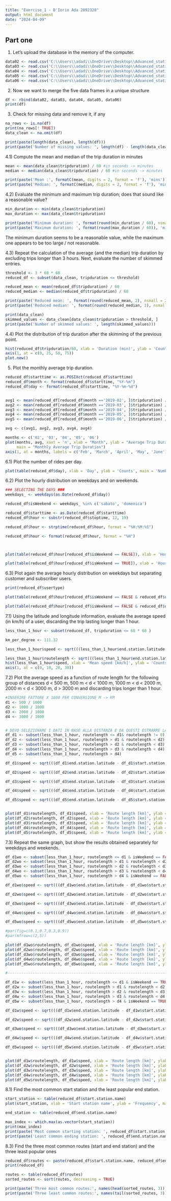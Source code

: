 ---
title: "Exercise_1 - D'Iorio Ada 2092320"
output: html_document
date: "2024-04-09"
---

## Part one

1.  Let's upload the database in the memory of the computer.

```{r}
data02 <- read.csv('C:\\Users\\adadi\\OneDrive\\Desktop\\Advanced_statistics\\Data_CitiBike\\JC-201902-citibike-tripdata.csv')
data03 <- read.csv('C:\\Users\\adadi\\OneDrive\\Desktop\\Advanced_statistics\\Data_CitiBike\\JC-201903-citibike-tripdata.csv')
data04 <- read.csv('C:\\Users\\adadi\\OneDrive\\Desktop\\Advanced_statistics\\Data_CitiBike\\JC-201904-citibike-tripdata.csv')
data05 <- read.csv('C:\\Users\\adadi\\OneDrive\\Desktop\\Advanced_statistics\\Data_CitiBike\\JC-201905-citibike-tripdata.csv')
data06 <- read.csv('C:\\Users\\adadi\\OneDrive\\Desktop\\Advanced_statistics\\Data_CitiBike\\JC-201906-citibike-tripdata.csv')

```

2)  Now we want to merge the five data frames in a unique structure

```{r}

df <- rbind(data02, data03, data04, data05, data06)
print(df)
```

3)  Check for missing data and remove it, if any

```{r}

na_rows <- is.na(df)
print(na_rows[! TRUE])
data_clean <- na.omit(df)

print(paste(length(data_clean), length(df)))
print(paste('Number of missing values: ', length(df) - length(data_clean)))
```

4.1) Compute the mean and median of the trip duration in minutes

```{r}

mean <- mean(data_clean$tripduration) / 60 #in seconds -> minutes
median <- median(data_clean$tripduration) / 60 #in seconds -> minutes

print(paste('Mean :', formatC(mean, digits = 2, format = 'f'), 'mins'))
print(paste('Median: ', formatC(median, digits = 2, format = 'f'), 'mins'))


```

4.2) Evaluate the minimum and maximum trip duration; does that sound like a reasonable value?

```{r}

min_duration <- min(data_clean$tripduration)
max_duration <- max(data_clean$tripduration)

print(paste('Minimum duration: ', format(round(min_duration / 60), nsmall = 2), 'min'))
print(paste('Maximum duration: ', format(round(max_duration / 60)), 'min = ', format(round(max_duration / 3600)), 'hours = ', format(round(max_duration / (3600 * 24))), 'days'))


```

The minimum duration seems to be a reasonable value, while the maximum one appears to be too large / not reasonable.

4.3) Repeat the calculation of the average (and the median) trip duration by excluding trips longer than 3 hours. Next, evaluate the number of skimmed entries.

```{r}
threshold <- 3 * 60 * 60 
reduced_df <- subset(data_clean, tripduration <= threshold)

reduced_mean <- mean(reduced_df$tripduration) / 60 
reduced_median <- median(reduced_df$tripduration) / 60 

print(paste('Reduced mean: ', format(round(reduced_mean, 2), nsmall = 2), 's'))
print(paste('Reduced median: ', format(round(reduced_median, 2), nsmall = 2), 's'))

print(data_clean)
skimmed_values <- data_clean[data_clean$tripduration > threshold, ]
print(paste('Number of skimmed values: ', length(skimmed_values)))
```

4.4) Plot the distribution of trip duration after the skimming of the previous point.

```{r}

hist(reduced_df$tripduration/60, xlab = 'Duration (min)', ylab = 'Counts', main = 'Distribution of trip duration', col = 'red', xaxt= 'n')  
axis(1, at = c(0, 25, 50, 75))
plot.new()
```

5)  Plot the monthly average trip duration.

```{r}


reduced_df$starttime <- as.POSIXct(reduced_df$starttime)
reduced_df$month <- format(reduced_df$starttime, "%Y-%m")
reduced_df$day <- format(reduced_df$starttime, "%Y-%m-%d")


avg1 <- mean(reduced_df[reduced_df$month =='2019-02', ]$tripduration) / 60 
avg2 <- mean(reduced_df[reduced_df$month =='2019-03', ]$tripduration) / 60 
avg3 <- mean(reduced_df[reduced_df$month =='2019-04', ]$tripduration) / 60 
avg4 <- mean(reduced_df[reduced_df$month =='2019-05', ]$tripduration) / 60 
avg5 <- mean(reduced_df[reduced_df$month =='2019-06', ]$tripduration) / 60 

avg <- c(avg1, avg2, avg3, avg4, avg4)

months <- c('02', '03', '04', '05', '06')
plot(months, avg, xaxt = 'n', xlab = "Month", ylab = "Average Trip Duration (min)", 
     main = "Monthly Average Trip Duration")
axis(1, at = months, labels = c('Feb', 'March', 'April', 'May', 'June'))


```

6.1) Plot the number of rides per day.

```{r}
plot(table(reduced_df$day), xlab = 'Day', ylab = 'Counts', main = 'Number of rides per day')

```

6.2) Plot the hourly distribution on weekdays and on weekends.

```{r}
### SELECTING THE DAYS ###
weekdays_ <- weekdays(as.Date(reduced_df$day))

reduced_df$isWeekend <- weekdays_ %in% c('sabato', 'domenica')

reduced_df$starttime <- as.Date(reduced_df$starttime)
reduced_df$hour <- substr(reduced_df$stoptime, 12, 19)

reduced_df$hour <- strptime(reduced_df$hour, format = "%H:%M:%S")

reduced_df$hour <- format(reduced_df$hour, format = "%H")



plot(table(reduced_df$hour[reduced_df$isWeekend == FALSE]), xlab = 'Hour', ylab = 'Counts', main = 'Hourly distribution on weekdays')

plot(table(reduced_df$hour[reduced_df$isWeekend == TRUE]), xlab = 'Hour', ylab = 'Counts', main = 'Hourly distribution on weekends')


```

6.3) Plot again the average hourly distribution on weekdays but separating customer and subscriber users.

```{r}
print(reduced_df$usertype)

plot(table(reduced_df$hour[reduced_df$isWeekend == FALSE & reduced_df$usertype == 'Subscriber']), xlab = 'Day', ylab = 'Counts', main = 'Hourly distribution on weekdays (subscriber)')

plot(table(reduced_df$hour[reduced_df$isWeekend == FALSE & reduced_df$usertype == 'Customer']), xlab = 'Day', ylab = 'Counts', main = 'Hourly distribution on weekdays (customer)')

```

7.1) Using the latitude and longitude information, evaluate the average speed (in km/h) of a user, discarding the trip lasting longer than 1 hour.

```{r}
less_than_1_hour <- subset(reduced_df, tripduration <= 60 * 60 )

km_per_degree <- 111.32

less_than_1_hour$speed <- sqrt(((less_than_1_hour$end.station.latitude - less_than_1_hour$start.station.latitude) * km_per_degree)^2 + ((less_than_1_hour$end.station.longitude - less_than_1_hour$start.station.longitude) * km_per_degree)^2) / (less_than_1_hour$tripduration / 3600)

less_than_1_hour$routelength <- sqrt(((less_than_1_hour$end.station.latitude - less_than_1_hour$start.station.latitude) * km_per_degree)^2 + ((less_than_1_hour$end.station.longitude - less_than_1_hour$start.station.longitude) * km_per_degree)^2)
hist(less_than_1_hour$speed, xlab = 'Mean speed [km/h]', ylab = 'Counts', main = 'Average speed per user', c = 'red', xaxt = 'n')
axis(1, at = c(0, 10, 20, 30))

```

7.2) Plot the average speed as a function of route length for the following group of distances d \< 500 m, 500 m \< d \< 1000 m, 1000 m \< d \< 2000 m, 2000 m \< d \< 3000 m, d \> 3000 m and discarding trips longer than 1 hour.

```{r}


#INSERIRE FATTORE X 1000 PER CONVERSIONE M -> KM 
d1 <- 500 / 1000
d2 <- 1000 / 1000
d3 <- 2000 / 1000
d4 <- 3000 / 1000


# DEVO SELEZIONARE I DATI IN BASE ALLA DISTANZA E DA QUESTI ESTRARRE LA VELOCITà MEDIA
df_d1 <- subset(less_than_1_hour, routelength <= d1& routelength != 0)
df_d2 <- subset(less_than_1_hour, routelength > d1 & routelength < d2)
df_d3 <- subset(less_than_1_hour, routelength > d2 & routelength < d3)
df_d4 <- subset(less_than_1_hour, routelength > d3 & routelength < d4)
df_d5 <- subset(less_than_1_hour, routelength > d4)

df_d1$speed <- sqrt(((df_d1$end.station.latitude - df_d1$start.station.latitude) * km_per_degree)^2 + ((df_d1$end.station.longitude - df_d1$start.station.longitude) * km_per_degree)^2) / (df_d1$tripduration / 3600)

df_d2$speed <- sqrt(((df_d2$end.station.latitude - df_d2$start.station.latitude) * km_per_degree)^2 + ((df_d2$end.station.longitude - df_d2$start.station.longitude) * km_per_degree)^2) / (df_d2$tripduration / 3600)

df_d3$speed <- sqrt(((df_d3$end.station.latitude - df_d3$start.station.latitude) * km_per_degree)^2 + ((df_d3$end.station.longitude - df_d3$start.station.longitude) * km_per_degree)^2) / (df_d3$tripduration / 3600)

df_d4$speed <- sqrt(((df_d4$end.station.latitude - df_d4$start.station.latitude) * km_per_degree)^2 + ((df_d4$end.station.longitude - df_d4$start.station.longitude) * km_per_degree)^2) / (df_d4$tripduration / 3600)

df_d5$speed <- sqrt(((df_d5$end.station.latitude - df_d5$start.station.latitude) * km_per_degree)^2 + ((df_d5$end.station.longitude - df_d5$start.station.longitude) * km_per_degree)^2) / (df_d5$tripduration / 3600)


plot(df_d1$routelength, df_d1$speed, xlab = 'Route length [km]', ylab = 'Average speed [km/h]', col = 'red', main = 'd < 500 m')
plot(df_d2$routelength, df_d2$speed, xlab = 'Route length [km]', ylab = 'Average speed [km/h]', col = 'blue', main = '500 m < d < 1000 m')
plot(df_d3$routelength, df_d3$speed, xlab = 'Route length [km]', ylab = 'Average speed [km/h]', col = 'orange', main = '1000 m < d < 2000 m')
plot(df_d4$routelength, df_d4$speed, xlab = 'Route length [km]', ylab = 'Average speed [km/h]', col = 'green', main = '2000 m < d < 3000 m')
plot(df_d5$routelength, df_d5$speed, xlab = 'Route length [km]', ylab = 'Average speed [km/h]', col = 'pink', main = 'd > 3000 m')

```

7.3) Repeat the same graph, but show the results obtained separately for weekdays and weekends.

```{r}
df_d1wo <- subset(less_than_1_hour, routelength <= d1 & isWeekend == FALSE& routelength != 0)
df_d2wo <- subset(less_than_1_hour, routelength > d1 & routelength < d2 & isWeekend == FALSE)
df_d3wo <- subset(less_than_1_hour, routelength > d2 & routelength < d3 & isWeekend == FALSE)
df_d4wo <- subset(less_than_1_hour, routelength > d3 & routelength < d4 & isWeekend == FALSE)
df_d5wo <- subset(less_than_1_hour, routelength > d4 & isWeekend == FALSE)

df_d1wo$speed <- sqrt(((df_d1wo$end.station.latitude - df_d1wo$start.station.latitude) * km_per_degree)^2 + ((df_d1wo$end.station.longitude - df_d1wo$start.station.longitude) * km_per_degree)^2) / (df_d1wo$tripduration / 3600)

df_d2wo$speed <- sqrt(((df_d2wo$end.station.latitude - df_d2wo$start.station.latitude) * km_per_degree)^2 + ((df_d2wo$end.station.longitude - df_d2wo$start.station.longitude) * km_per_degree)^2) / (df_d2wo$tripduration / 3600)

df_d3wo$speed <- sqrt(((df_d3wo$end.station.latitude - df_d3wo$start.station.latitude) * km_per_degree)^2 + ((df_d3wo$end.station.longitude - df_d3wo$start.station.longitude) * km_per_degree)^2) / (df_d3wo$tripduration / 3600)

df_d4wo$speed <- sqrt(((df_d4wo$end.station.latitude - df_d4wo$start.station.latitude) * km_per_degree)^2 + ((df_d4wo$end.station.longitude - df_d4wo$start.station.longitude) * km_per_degree)^2) / (df_d4wo$tripduration / 3600)

df_d5wo$speed <- sqrt(((df_d5wo$end.station.latitude - df_d5wo$start.station.latitude) * km_per_degree)^2 + ((df_d5wo$end.station.longitude - df_d5wo$start.station.longitude) * km_per_degree)^2) / (df_d5wo$tripduration / 3600)

#par(fig=c(0.1,0.7,0.3,0.9))
#par(mfrow=c(2,5))

plot(df_d1wo$routelength, df_d1wo$speed, xlab = 'Route length [km]', ylab = 'Average speed [km/h]', col = 'red', main = 'd < 500 m')
plot(df_d2wo$routelength, df_d2wo$speed, xlab = 'Route length [km]', ylab = 'Average speed [km/h]', col = 'blue', main = ' 500 m < d < 1000 m')
plot(df_d3wo$routelength, df_d3wo$speed, xlab = 'Route length [km]', ylab = 'Average speed [km/h]', col = 'orange', main = '1000 m < d < 2000 m')
plot(df_d4wo$routelength, df_d4wo$speed, xlab = 'Route length [km]', ylab = 'Average speed [km/h]', col = 'green', main = '2000 m < d < 3000 m')
plot(df_d5wo$routelength, df_d5wo$speed, xlab = 'Route length [km]', ylab = 'Average speed [km/h]', col = 'pink', main = ' d > 3000 m')

#-----------------------------------------------------------------------------#

df_d1w <- subset(less_than_1_hour, routelength <= d1 & isWeekend == TRUE & routelength != 0)
df_d2w <- subset(less_than_1_hour, routelength > d1 & routelength < d2 & isWeekend == TRUE)
df_d3w <- subset(less_than_1_hour, routelength > d2 & routelength < d3 & isWeekend == TRUE)
df_d4w <- subset(less_than_1_hour, routelength > d3 & routelength < d4 & isWeekend == TRUE)
df_d5w <- subset(less_than_1_hour, routelength > d4 & isWeekend == TRUE)

df_d1w$speed <- sqrt(((df_d1w$end.station.latitude - df_d1w$start.station.latitude) * km_per_degree)^2 + ((df_d1w$end.station.longitude - df_d1w$start.station.longitude) * km_per_degree)^2) / (df_d1w$tripduration / 3600)

df_d2w$speed <- sqrt(((df_d2w$end.station.latitude - df_d2w$start.station.latitude) * km_per_degree)^2 + ((df_d2w$end.station.longitude - df_d2w$start.station.longitude) * km_per_degree)^2) / (df_d2w$tripduration / 3600)

df_d3wo$speed <- sqrt(((df_d3wo$end.station.latitude - df_d3wo$start.station.latitude) * km_per_degree)^2 + ((df_d3wo$end.station.longitude - df_d3wo$start.station.longitude) * km_per_degree)^2) / (df_d3wo$tripduration / 3600)

df_d4w$speed <- sqrt(((df_d4w$end.station.latitude - df_d4w$start.station.latitude) * km_per_degree)^2 + ((df_d4w$end.station.longitude - df_d4w$start.station.longitude) * km_per_degree)^2) / (df_d4w$tripduration / 3600)

df_d5w$speed <- sqrt(((df_d5w$end.station.latitude - df_d5w$start.station.latitude) * km_per_degree)^2 + ((df_d5w$end.station.longitude - df_d5w$start.station.longitude) * km_per_degree)^2) / (df_d5w$tripduration / 3600)


plot(df_d1w$routelength, df_d1w$speed, xlab = 'Route length [km]', ylab = 'Average speed [km/h]', col = 'red', main = 'd < 500 m')
plot(df_d2w$routelength, df_d2w$speed, xlab = 'Route length [km]', ylab = 'Average speed [km/h]', col = 'blue', main = '500 m < d < 1000 m')
plot(df_d3w$routelength, df_d3w$speed, xlab = 'Route length [km]', ylab = 'Average speed [km/h]', col = 'orange', main = '1000 m < d < 2000 m')
plot(df_d4w$routelength, df_d4w$speed, xlab = 'Route length [km]', ylab = 'Average speed [km/h]', col = 'green', main = '2000 m < d < 3000 m')
plot(df_d5w$routelength, df_d5w$speed, xlab = 'Route length [km]', ylab = 'Average speed [km/h]', col = 'pink',  main = 'd > 3000 m')
```

8.1) Find the most common start station and the least popular end station.

```{r}

start_station <- table(reduced_df$start.station.name)
plot(start_station, xlab = 'Start station name', ylab = 'Frequency', main = 'Distribution of the starting stations')

end_station <- table(reduced_df$end.station.name)

max_index <- which.max(as.vector(start_station))
print(max_index)
print(paste('Most common starting station: ', reduced_df$start.station.name[max_index]))
print(paste('Least common ending station: ', reduced_df$end.station.name[which.min(as.vector(end_station))]))

```

8.3) Find the three most common routes (start and end station) and the three least popular ones

```{r}

reduced_df$routes <- paste(reduced_df$start.station.name, reduced_df$end.station.name, sep = ', ')
print(reduced_df)

routes <- table(reduced_df$routes)
sorted_routes <- sort(routes, decreasing = TRUE)

print(paste('Three most common routes:', names(head(sorted_routes, 3)), 'Counts:', head(sorted_routes, 3)))
print(paste('Three least common routes:', names(tail(sorted_routes, 3)), 'Counts:', tail(sorted_routes, 3)))

```
